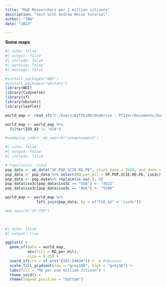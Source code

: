 ```yaml
---
title: "R&D Researchers per 1 million citizens"
description: "test with Andrew Heiss tutorial"
author: "JNW"
date: "2023"

---
```


**Some maps**

```r
#| echo: false
#| output: false
#| include: false
#| warning: false
#| message: false

#install.packages("WDI")
#install.packages("wbstats")
library(WDI)
library(tidyverse)
library(sf)
library(wbstats)
library(leaflet)

world_map <- read_sf("C:/Users/WITTEJ09/OneDrive - Pfizer/Documents/Quarto/KarambolageInvesting/NedTravel/data/shapefiles/shapefiles/ne_110m_admin_0_countries/ne_110m_admin_0_countries.shp")

world_map <- world_map %>% 
  filter(ISO_A3 != "ATA")

#unemploy_inds<- wb_search("unemployment")

```

```r
#| echo: false
#| output: false
#| include: false

# Population, total
pop_data <- wb_data("SP.POP.SCIE.RD.P6", start_date = 2020, end_date = 2020)
pop_data <- pop_data %>% select(RD_per_mil = SP.POP.SCIE.RD.P6, iso3c)
pop_data <- pop_data%>% replace(is.na(.), 0)
pop_data$iso3c[pop_data$iso3c == "USA"] <- "4821"
pop_data$iso3c[pop_data$iso3c == "AUS"] <- "1500"

world_map <- world_map %>% 
              left_join(pop_data, by = c("ISO_A3" = "iso3c"))

#wb_search("SP.POP")

  
```

```r
#| echo: false
#| output: true

ggplot() + 
  geom_sf(data = world_map, 
          aes(fill = RD_per_mil),
          size = 0.25) +
  coord_sf(crs = st_crs("ESRI:54030")) +  # Robinson
  scale_fill_gradient(low = "grey100", high = "grey10") +
  labs(fill = "RD per one million citizen") +
  theme_void() +
  theme(legend.position = "bottom")

```

